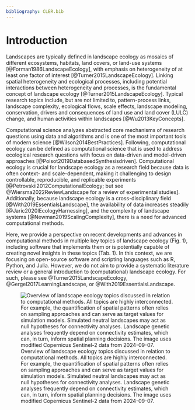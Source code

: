 ```yaml
---
bibliography: CLER.bib
---
```


<!-- Person responsible: Hesselbarth -->

# Introduction {#sec-introduction}

Landscapes are typically defined in landscape ecology as mosaics of different ecosystems, habitats, land covers, or land-use systems [@Forman1986LandscapeEcology], with emphasis on heterogeneity of at least one factor of interest [@Turner2015LandscapeEcology].
Linking spatial heterogeneity and ecological processes, including potential interactions between heterogeneity and processes, is the fundamental concept of landscape ecology [@Turner2015LandscapeEcology].
Typical research topics include, but are not limited to, pattern-process links, landscape complexity, ecological flows, scale effects, landscape modeling, conservation, drivers and consequences of land use and land cover (LULC) change, and human activities within landscapes [@Wu2013KeyConcepts].

Computational science analyzes abstracted core mechanisms of research questions using data and algorithms and is one of the most important tools of modern science [@Wilson2014BestPractices].
<!-- R1: Data-driven and model-driven -->
Following, computational ecology can be defined as computational science that is used to address ecological research questions with focus on data-driven and model-driven approaches [@Poisot2019DatabasedSynthesisdriven].
Computational ecology is crucial for landscape ecology as a research field because data is often context- and scale-dependent, making it challenging to design controllable, reproducible, and replicable experiments [@Petrovskii2012ComputationalEcology; but see @Wiersma2022ReviewLandscape for a review of experimental studies].
Additionally, because landscape ecology is a cross-disciplinary field [@With2019EssentialsLandscape], the availability of data increases steadily [@Jaric2020IEcologyHarnessing], and the complexity of landscape systems [@Newman2019ScalingComplexity], there is a need for advanced computational methods.

<!-- R1: Very good idea to suggest software implementing methodological developments. It would be even better with a recapitulative table -->
Here, we provide a perspective on recent developments and advances in computational methods in multiple key topics of landscape ecology (Fig. 1), including software that implements them or is potentially capable of creating novel insights in these topics (Tab. 1).
In this context, we are focusing on open-source software and scripting languages such as R, Python, and Julia.
However, we do not aim to provide a systematic literature review or a general introduction to (computational) landscape ecology.
For such, please see @Turner2015LandscapeEcology, @Gergel2017LearningLandscape, or @With2019EssentialsLandscape.

<!-- R1: The links between Spatial sampling, Spatial planning, and Genetics, towards Landscape mean?  The figure would be more meaningful with an explanation of these links, either in the caption or directly on the figure. Also, for other topics (e.g. connectivity), a keyword (or short sentence) summarizing the contribution of the topic to Landscape Ecology would be great. -->

![Overview of landscape ecology topics discussed in relation to computational methods. All topics are highly interconnected. For example, the quantification of spatial patterns often relies on sampling approaches and can serve as target values for simulation models. Simulated neutral landscapes may act as null hypotheses for connectivity analyses. Landscape genetic analyses frequently depend on connectivity estimates, which can, in turn, inform spatial planning decisions. The image uses modified Copernicus Sentinel-2 data from 2024-09-07.](Figures/Fig-1.png)
